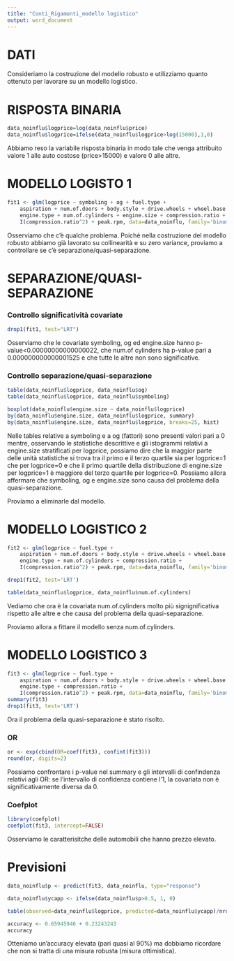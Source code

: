---
title: "Conti_Rigamonti_modello logistico"
output: word_document
---

# DATI 
Consideriamo la costruzione del modello robusto e utilizziamo quanto ottenuto per lavorare su un modello logistico.

# RISPOSTA BINARIA
```{r}
data_noinflu$logprice=log(data_noinflu$price)
data_noinflu$logprice=ifelse(data_noinflu$logprice>log(15000),1,0)
```
Abbiamo reso la variabile risposta binaria in modo tale che venga attribuito valore 1 alle auto costose (price>15000) e valore 0 alle altre. 

# MODELLO LOGISTO 1
```{r}
fit1 <- glm(logprice ~ symboling + og + fuel.type + 
    aspiration + num.of.doors + body.style + drive.wheels + wheel.base + 
    engine.type + num.of.cylinders + engine.size + compression.ratio + 
    I(compression.ratio^2) + peak.rpm, data=data_noinflu, family='binomial')
```
Osserviamo che c'è qualche problema. 
Poichè nella costruzione del modello robusto abbiamo già lavorato su collinearità e su zero variance, proviamo a controllare se c'è separazione/quasi-separazione. 

# SEPARAZIONE/QUASI-SEPARAZIONE
### Controllo significatività covariate
```{r}
drop1(fit1, test="LRT")
```
Osserviamo che le covariate symboling, og ed engine.size hanno p-value<0.00000000000000022, che num.of cylinders ha p-value pari a 0.000000000000001525 e che tutte le altre non sono significative.

### Controllo separazione/quasi-separazione
```{r}
table(data_noinflu$logprice, data_noinflu$og)
table(data_noinflu$logprice, data_noinflu$symboling)

boxplot(data_noinflu$engine.size ~ data_noinflu$logprice)
by(data_noinflu$engine.size, data_noinflu$logprice, summary)
by(data_noinflu$engine.size, data_noinflu$logprice, breaks=25, hist)
```
Nelle tables relative a symboling e a og (fattori) sono presenti valori pari a 0 mentre, osservando le statistiche descrittive e gli istogrammi relativi a engine.size stratificati per logprice, possiamo dire che la maggior parte delle unità statistiche si trova tra il primo e il terzo quartile sia per logprice=1 che per logprice=0 e che il primo quartile della distribuzione di engine.size per logprice=1 è maggiore del terzo quartile per logprice=0.
Possiamo allora affermare che symboling, og e engine.size sono causa del problema della quasi-separazione.

Proviamo a eliminarle dal modello. 

# MODELLO LOGISTICO 2 
```{r}
fit2 <- glm(logprice ~ fuel.type + 
    aspiration + num.of.doors + body.style + drive.wheels + wheel.base + 
    engine.type + num.of.cylinders + compression.ratio + 
    I(compression.ratio^2) + peak.rpm, data=data_noinflu, family='binomial')

drop1(fit2, test='LRT')

table(data_noinflu$logprice, data_noinflu$num.of.cylinders)
```
Vediamo che ora è la covariata num.of.cylinders molto più signignificativa rispetto alle altre e che causa del problema della quasi-separazione.

Proviamo allora a fittare il modello senza num.of.cylinders.             

# MODELLO LOGISTICO 3
```{r}
fit3 <- glm(logprice ~ fuel.type + 
    aspiration + num.of.doors + body.style + drive.wheels + wheel.base + 
    engine.type + compression.ratio + 
    I(compression.ratio^2) + peak.rpm, data=data_noinflu, family='binomial')
summary(fit3)
drop1(fit3, test='LRT')
```
Ora il problema della quasi-separazione è stato risolto. 

### OR 
```{r}
or <- exp(cbind(OR=coef(fit3), confint(fit3)))
round(or, digits=2)
```
Possiamo confrontare i p-value nel summary e gli intervalli di confindenza relativi agli OR: se l'intervallo di confidenza contiene l'1, la covariata non è significativamente diversa da 0.

### Coefplot
```{r}
library(coefplot)
coefplot(fit3, intercept=FALSE)
```
Osserviamo le caratterisitche delle automobili che hanno prezzo elevato. 

# Previsioni
```{r}
data_noinflu$p <- predict(fit3, data_noinflu, type="response") 

data_noinflu$ycapp <- ifelse(data_noinflu$p>0.5, 1, 0)

table(observed=data_noinflu$logprice, predicted=data_noinflu$ycapp)/nrow(data_noinflu)

accuracy <- 0.65945946 + 0.23243243
accuracy 
```
Otteniamo un'accuracy elevata (pari quasi al 90%) ma dobbiamo ricordare che non si tratta di una misura robusta (misura ottimistica). 